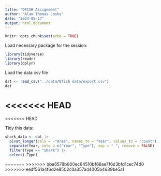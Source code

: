 ```yaml
---
title: "QFISH Assignment"
author: "Alan Thomas Joshy"
date: "2024-05-17"
output: html_document
---
```


```r
knitr::opts_chunk$set(echo = TRUE)
```

Load necessary package for the session:
```r
library(tidyverse)
library(readr)
library(dplyr)
```

Load the data csv file
```r
dat <- read_csv("../data/Qfish data/export.csv")
dat
```

<<<<<<< HEAD
=======
<<<<<<< HEAD


Tidy this data:

```r
shark_data <- dat |>
  pivot_longer(cols = -"Area", names_to = "Year", values_to = "count") |>
  separate(Year, into = c("Year", "Type"), sep = " ", remove = FALSE) |>
  filter(Type == "Shark") |>
  select(-Type)
```





=======
>>>>>>> bba6578b800ec64510bf68ae7f6d3bfd1cec74d0
>>>>>>> eedf561a4f6d2e8502c0a357ad4005b4639be5a1
